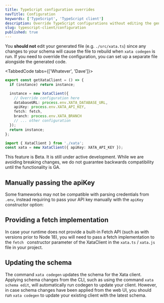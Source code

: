```yaml
---
title: TypeScript configuration overrides
navTitle: Configuration
keywords: ['TypeScript', 'TypeScript client']
description: Override TypeScript configurations without editing the generated file
slug: typescript-client/configuration
published: true
---
```


You **should not** edit your generated file (e.g. `./src/xata.ts`) since any changes to your schema will cause the file to rebuild when `xata codegen` is run. If you need to override the configuration, you can set up a separate file alongside the generated code.

<TabbedCode tabs={['Whatever', 'Dave']}>
```ts
export const getXataClient = () => {
  if (instance) return instance;

  instance = new XataClient({
    // Override configuration here
    databaseURL: process.env.XATA_DATABASE_URL,
    apiKey: process.env.XATA_API_KEY,
    fetch: fetch,
    branch: process.env.XATA_BRANCH
    // ... other configuration
  });
  return instance;
};
```
```ts
import { XataClient } from './xata';
const xata = new XataClient({ apiKey: XATA_API_KEY });
```
</TabbedCode>

<Alert status="warning">
  This feature is Beta. It is still under active development. While we are avoiding breaking changes, we do not
  guarantee backwards compatibility until the functionality is GA.
</Alert>

## Manually passing the apiKey

Some frameworks may not be compatible with parsing credentials from `.env`, instead requiring to pass your API key manually with the `apiKey` constructor option:



## Providing a fetch implementation

In case your runtime does not provide a built-in Fetch API (such as with versions prior to Node 18), you will need to pass a fetch implementation to the `fetch ` constructor parameter of the XataClient in the `xata.ts` / `xata.js `file in your project.

## Updating the schema

The command `xata codegen` updates the schema for the Xata client. Applying schema changes from the CLI, such as using the command `xata schema edit`, will automatically run codegen to update your client. However, in case schema changes have been applied from the web UI, you should run `xata codegen` to update your existing client with the latest schema.
